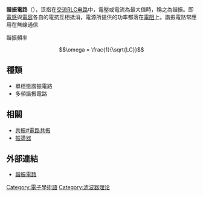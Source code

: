 {{article issues
|
{{Expand|time=2011-05-09T09:45:52+00:00}}
{{Expert|time=2011-05-09T09:45:52+00:00}}
{{Unreferenced|time=2011-05-09T09:45:52+00:00}}
}}
'''諧振電路'''（{{lang-en|Resonant circuit}}），泛指在[[交流电|交流]][[RLC电路|RLC电路]]中，電壓或電流為最大值時，稱之為諧振。即[[電感|電感]]與[[電容|電容]]各自的電抗互相抵消，電源所提供的功率都落在[[電阻|電阻]]上。諧振電路常應用在無線通信

諧振頻率
:<math>\omega = \frac{1}{\sqrt{LC}}</math>

==種類==
*單穩態諧振電路
*多頻諧振電路

==相關==
*[[共振#電路共振|共振#電路共振]]
*[[振盪器|振盪器]]

==外部連結==
*[https://web.archive.org/web/20101203083431/http://macao.communications.museum/chi/exhibition/secondfloor/MoreInfo/2_4_5_OscillationResonance.html 諧振電路]

[[Category:電子學術語|Category:電子學術語]]
[[Category:滤波器理论|Category:滤波器理论]]